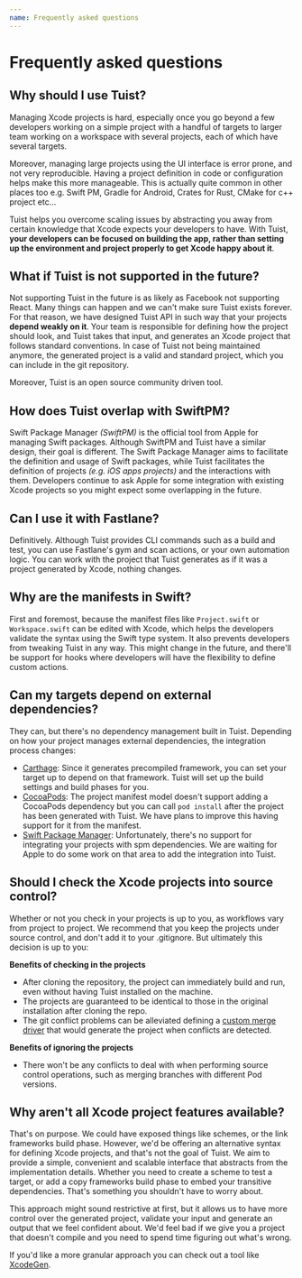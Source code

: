 ```yaml
---
name: Frequently asked questions
---
```


# Frequently asked questions

## Why should I use Tuist?

Managing Xcode projects is hard, especially once you go beyond a few developers working on a simple project with a handful of targets to larger team working on a workspace with several projects, each of which have several targets.

Moreover, managing large projects using the UI interface is error prone, and not very reproducible. Having a project definition in code or configuration helps make this more manageable. This is actually quite common in other places too e.g. Swift PM, Gradle for Android, Crates for Rust, CMake for c++ project etc...

Tuist helps you overcome scaling issues by abstracting you away from certain knowledge that Xcode expects your developers to have. With Tuist, **your developers can be focused on building the app, rather than setting up the environment and project properly to get Xcode happy about it**.

## What if Tuist is not supported in the future?

Not supporting Tuist in the future is as likely as Facebook not supporting React. Many things can happen and we can't make sure Tuist exists forever. For that reason, we have designed Tuist API in such way that your projects **depend weakly on it**. Your team is responsible for defining how the project should look, and Tuist takes that input, and generates an Xcode project that follows standard conventions. In case of Tuist not being maintained anymore, the generated project is a valid and standard project, which you can include in the git repository.

Moreover, Tuist is an open source community driven tool.

## How does Tuist overlap with SwiftPM?

Swift Package Manager _(SwiftPM)_ is the official tool from Apple for managing Swift packages. Although SwiftPM and Tuist have a similar design, their goal is different. The Swift Package Manager aims to facilitate the definition and usage of Swift packages, while Tuist facilitates the definition of projects _(e.g. iOS apps projects)_ and the interactions with them. Developers continue to ask Apple for some integration with existing Xcode projects so you might expect some overlapping in the future.

## Can I use it with Fastlane?

Definitively. Although Tuist provides CLI commands such as a build and test, you can use Fastlane's gym and scan actions, or your own automation logic. You can work with the project that Tuist generates as if it was a project generated by Xcode, nothing changes.

## Why are the manifests in Swift?

First and foremost, because the manifest files like `Project.swift` or `Workspace.swift` can be edited with Xcode, which helps the developers validate the syntax using the Swift type system. It also prevents developers from tweaking Tuist in any way. This might change in the future, and there'll be support for hooks where developers will have the flexibility to define custom actions.

## Can my targets depend on external dependencies?

They can, but there's no dependency management built in Tuist. Depending on how your project manages external dependencies, the integration process changes:

- [Carthage](https://github.com/carthage/carthage): Since it generates precompiled framework, you can set your target up to depend on that framework. Tuist will set up the build settings and build phases for you.
- [CocoaPods](https://cocoapods.org): The project manifest model doesn't support adding a CocoaPods dependency but you can call `pod install` after the project has been generated with Tuist. We have plans to improve this having support for it from the manifest.
- [Swift Package Manager](https://swift.org/package-manager/): Unfortunately, there's no support for integrating your projects with spm dependencies. We are waiting for Apple to do some work on that area to add the integration into Tuist.

## Should I check the Xcode projects into source control?
Whether or not you check in your projects is up to you, as workflows vary from project to project. We recommend that you keep the projects under source control, and don't add it to your .gitignore. But ultimately this decision is up to you:

**Benefits of checking in the projects**

- After cloning the repository, the project can immediately build and run, even without having Tuist installed on the machine.
- The projects are guaranteed to be identical to those in the original installation after cloning the repo.
- The git conflict problems can be alleviated defining a [custom merge driver](https://git-scm.com/docs/gitattributes) that would generate the project when conflicts are detected.

**Benefits of ignoring the projects**

- There won't be any conflicts to deal with when performing source control operations, such as merging branches with different Pod versions.

## Why aren't all Xcode project features available?

That's on purpose. We could have exposed things like schemes, or the link frameworks build phase. However, we'd be offering an alternative syntax for defining Xcode projects, and that's not the goal of Tuist. We aim to provide a simple, convenient and scalable interface that abstracts from the implementation details. Whether you need to create a scheme to test a target, or add a copy frameworks build phase to embed your transitive dependencies. That's something you shouldn't have to worry about.

This approach might sound restrictive at first, but it allows us to have more control over the generated project, validate your input and generate an output that we feel confident about. We'd feel bad if we give you a project that doesn't compile and you need to spend time figuring out what's wrong.

If you'd like a more granular approach you can check out a tool like [XcodeGen](https://github.com/yonaskolb/XcodeGen).
